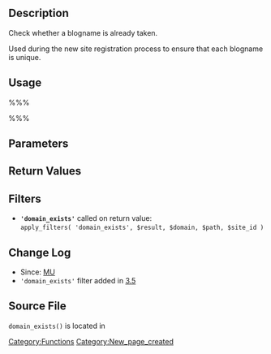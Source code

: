 == Description ==

Check whether a blogname is already taken.

Used during the new site registration process to ensure that each blogname is unique.

== Usage ==

%%%<?php domain_exists( $domain, $path, $site_id ); ?>%%%

== Parameters ==

{{Parameter|$domain|string|The domain to be checked.|required}}

{{Parameter|$path|string|The path to be checked.|required}}

{{Parameter|$site_id|int|Optional. Relevant only on multi-network installs.|optional|1}}

== Return Values ==

{{Return||int|}}

== Filters ==
* <b><tt>'domain_exists'</tt></b> called on return value:<br /><tt>apply_filters( 'domain_exists', $result, $domain, $path, $site_id )</tt>

== Change Log ==

* Since: [[Version MU|MU]]
* <tt>'domain_exists'</tt> filter added in [[Version 3.5|3.5]]
== Source File ==

<tt>domain_exists()</tt> is located in {{Trac|wp-includes/ms-functions.php}}

[[Category:Functions]]

[[Category:New_page_created]]